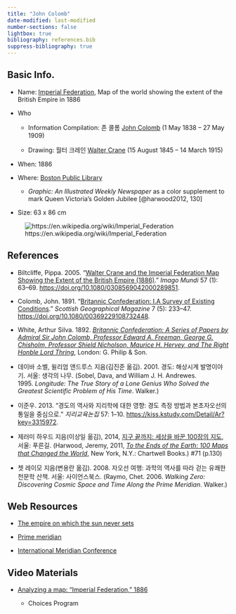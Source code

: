 ```yaml
---
title: "John Colomb"
date-modified: last-modified
number-sections: false
lightbox: true
bibliography: references.bib
suppress-bibliography: true
---
```


## Basic Info.

-   Name: [Imperial Federation](https://en.wikipedia.org/wiki/Imperial_Federation), Map of the world showing the extent of the British Empire in 1886

-   Who

    -   Information Compilation: 존 콜롬 [John Colomb](https://en.wikipedia.org/wiki/John_Colomb) (1 May 1838 – 27 May 1909)

    -   Drawing: 월터 크레인 [Walter Crane](https://en.wikipedia.org/wiki/Walter_Crane) (15 August 1845 – 14 March 1915)

-   When: 1886

-   Where: [Boston Public Library](https://collections.leventhalmap.org/search/commonwealth:x633f896s)

    -   *Graphic: An Illustrated Weekly Newspaper* as a color supplement to mark Queen Victoria's Golden Jubilee [@harwood2012, 130]

-   Size: 63 x 86 cm

![https://en.wikipedia.org/wiki/Imperial_Federation](https://upload.wikimedia.org/wikipedia/commons/thumb/6/65/Imperial_Federation%2C_Map_of_the_World_Showing_the_Extent_of_the_British_Empire_in_1886_%28levelled%29.jpg/2560px-Imperial_Federation%2C_Map_of_the_World_Showing_the_Extent_of_the_British_Empire_in_1886_%28levelled%29.jpg)

## References

-   Biltcliffe, Pippa. 2005. “[Walter Crane and the Imperial Federation Map Showing the Extent of the British Empire (1886)](papers/biltcliffe_2005.pdf).” *Imago Mundi* 57 (1): 63–69. <https://doi.org/10.1080/0308569042000289851>.

-   Colomb, John. 1891. “[Britannic Confederation: I.A Survey of Existing Conditions](papers/colomb_1891.pdf).” *Scottish Geographical Magazine* 7 (5): 233–47. <https://doi.org/10.1080/00369229108732448>.

-   White, Arthur Silva. 1892. [*Britannic Confederation: A Series of Papers by Admiral Sir John Colomb, Professor Edward A. Freeman, George G. Chisholm, Professor Shield Nicholson, Maurice H. Hervey, and The Right Honble Lord Thring*](https://books.google.co.kr/books?id=yURXzJWQ1eYC), London: G. Philip & Son.

-   데이바 소벨, 윌리엄 앤드루스 지음(김진준 옮김). 2001. 경도: 해상시계 발명이야기. 서울: 생각의 나무. (Sobel, Dava, and William J. H. Andrewes. 1995. *Longitude: The True Story of a Lone Genius Who Solved the Greatest Scientific Problem of His Time*. Walker.)

-   이준우. 2013. “경도의 역사와 지리학에 대한 영향: 경도 측정 방법과 본초자오선의 통일을 중심으로.” *지리교육논집* 57: 1–10. <https://kiss.kstudy.com/Detail/Ar?key=3315972>.

-   제러미 하우드 지음(이상일 옮김), 2014, [지구 끝까지: 세상을 바꾼 100장의 지도](https://www.yes24.com/Product/Goods/11772692), 서울: 푸른길. (Harwood, Jeremy, 2011, [*To the Ends of the Earth: 100 Maps that Changed the World*](https://www.amazon.com/Ends-Earth-Maps-Changed-World/dp/0785828982), New York, N.Y.: Chartwell Books.) #71 (p.130)

-   쳇 레이모 지음(변용란 옮김). 2008. 자오선 여행: 과학의 역사를 따라 걷는 유쾌한 천문학 산책. 서울: 사이언스북스. (Raymo, Chet. 2006. *Walking Zero: Discovering Cosmic Space and Time Along the Prime Meridian*. Walker.)

## Web Resources

-   [The empire on which the sun never sets](https://en.wikipedia.org/wiki/The_empire_on_which_the_sun_never_sets)

-   [Prime meridian](https://en.wikipedia.org/wiki/Prime_meridian)

-   [International Meridian Conference](https://en.wikipedia.org/wiki/International_Meridian_Conference)

## Video Materials

-   [Analyzing a map: “Imperial Federation,” 1886](https://www.youtube.com/watch?v=Nds2Rg_OOO8)

    -   Choices Program
